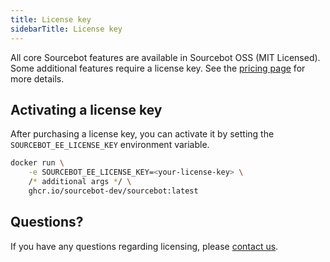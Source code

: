 ```yaml
---
title: License key
sidebarTitle: License key
---
```


All core Sourcebot features are available in Sourcebot OSS (MIT Licensed). Some additional features require a license key. See the [pricing page](https://www.sourcebot.dev/pricing) for more details.


## Activating a license key

After purchasing a license key, you can activate it by setting the `SOURCEBOT_EE_LICENSE_KEY` environment variable.

```bash
docker run \
    -e SOURCEBOT_EE_LICENSE_KEY=<your-license-key> \
    /* additional args */ \
    ghcr.io/sourcebot-dev/sourcebot:latest
```

## Questions?

If you have any questions regarding licensing, please [contact us](https://www.sourcebot.dev/contact).